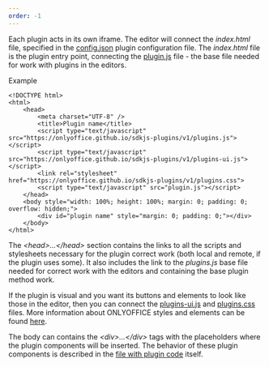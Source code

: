 ```yaml
---
order: -1
---
```

Each plugin acts in its own iframe. The editor will connect the *index.html* file, specified in the [config.json](/plugin/config) plugin configuration file. The *index.html* file is the plugin entry point, connecting the [plugin.js](https://onlyoffice.github.io/sdkjs-plugins/v1/plugins.js) file - the base file needed for work with plugins in the editors.

Example

```
<!DOCTYPE html>
<html>
    <head>
        <meta charset="UTF-8" />
        <title>Plugin name</title>
        <script type="text/javascript" src="https://onlyoffice.github.io/sdkjs-plugins/v1/plugins.js"></script>
        <script type="text/javascript" src="https://onlyoffice.github.io/sdkjs-plugins/v1/plugins-ui.js"></script>
        <link rel="stylesheet" href="https://onlyoffice.github.io/sdkjs-plugins/v1/plugins.css">
        <script type="text/javascript" src="plugin.js"></script>
    </head>
    <body style="width: 100%; height: 100%; margin: 0; padding: 0; overflow: hidden;">
        <div id="plugin name" style="margin: 0; padding: 0;"></div>
    </body>
</html>
```

The *\<head>...\</head>* section contains the links to all the scripts and stylesheets necessary for the plugin correct work (both local and remote, if the plugin uses some). It also includes the link to the *plugins.js* base file needed for correct work with the editors and containing the base plugin method work.

If the plugin is visual and you want its buttons and elements to look like those in the editor, then you can connect the [plugins-ui.js](https://onlyoffice.github.io/sdkjs-plugins/v1/plugins-ui.js) and [plugins.css](https://onlyoffice.github.io/sdkjs-plugins/v1/plugins.css) files. More information about ONLYOFFICE styles and elements can be found [here](/plugin/styles).

The body can contains the *\<div>...\</div>* tags with the placeholders where the plugin components will be inserted. The behavior of these plugin components is described in the [file with plugin code](/plugin/code) itself.
